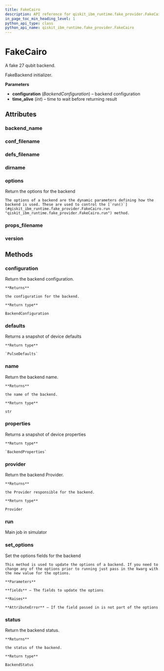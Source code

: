 ```yaml
---
title: FakeCairo
description: API reference for qiskit_ibm_runtime.fake_provider.FakeCairo
in_page_toc_min_heading_level: 1
python_api_type: class
python_api_name: qiskit_ibm_runtime.fake_provider.FakeCairo
---
```


# FakeCairo

<Class id="qiskit_ibm_runtime.fake_provider.FakeCairo" isDedicatedPage={true} github="https://github.com/Qiskit/qiskit-ibm-runtime/tree/stable/0.25/qiskit_ibm_runtime/fake_provider/backends/cairo/fake_cairo.py#L31-L38" signature="FakeCairo" modifiers="class">
  A fake 27 qubit backend.

  FakeBackend initializer.

  **Parameters**

  *   **configuration** (*BackendConfiguration*) – backend configuration
  *   **time\_alive** (*int*) – time to wait before returning result

  ## Attributes

  ### backend\_name

  <Attribute id="qiskit_ibm_runtime.fake_provider.FakeCairo.backend_name" attributeValue="'fake_cairo'" />

  ### conf\_filename

  <Attribute id="qiskit_ibm_runtime.fake_provider.FakeCairo.conf_filename" attributeValue="'conf_cairo.json'" />

  ### defs\_filename

  <Attribute id="qiskit_ibm_runtime.fake_provider.FakeCairo.defs_filename" attributeValue="'defs_cairo.json'" />

  ### dirname

  <Attribute id="qiskit_ibm_runtime.fake_provider.FakeCairo.dirname" attributeValue="'/home/runner/work/qiskit-ibm-runtime/qiskit-ibm-runtime/qiskit_ibm_runtime/fake_provider/backends/cairo'" />

  ### options

  <Attribute id="qiskit_ibm_runtime.fake_provider.FakeCairo.options">
    Return the options for the backend

    The options of a backend are the dynamic parameters defining how the backend is used. These are used to control the [`run()`](#qiskit_ibm_runtime.fake_provider.FakeCairo.run "qiskit_ibm_runtime.fake_provider.FakeCairo.run") method.
  </Attribute>

  ### props\_filename

  <Attribute id="qiskit_ibm_runtime.fake_provider.FakeCairo.props_filename" attributeValue="'props_cairo.json'" />

  ### version

  <Attribute id="qiskit_ibm_runtime.fake_provider.FakeCairo.version" attributeValue="1" />

  ## Methods

  ### configuration

  <Function id="qiskit_ibm_runtime.fake_provider.FakeCairo.configuration" signature="configuration()">
    Return the backend configuration.

    **Returns**

    the configuration for the backend.

    **Return type**

    BackendConfiguration
  </Function>

  ### defaults

  <Function id="qiskit_ibm_runtime.fake_provider.FakeCairo.defaults" github="https://github.com/Qiskit/qiskit-ibm-runtime/tree/stable/0.25/qiskit_ibm_runtime/fake_provider/fake_pulse_backend.py#L29-L33" signature="defaults()">
    Returns a snapshot of device defaults

    **Return type**

    `PulseDefaults`
  </Function>

  ### name

  <Function id="qiskit_ibm_runtime.fake_provider.FakeCairo.name" signature="name()">
    Return the backend name.

    **Returns**

    the name of the backend.

    **Return type**

    str
  </Function>

  ### properties

  <Function id="qiskit_ibm_runtime.fake_provider.FakeCairo.properties" github="https://github.com/Qiskit/qiskit-ibm-runtime/tree/stable/0.25/qiskit_ibm_runtime/fake_provider/fake_qasm_backend.py#L44-L48" signature="properties()">
    Returns a snapshot of device properties

    **Return type**

    `BackendProperties`
  </Function>

  ### provider

  <Function id="qiskit_ibm_runtime.fake_provider.FakeCairo.provider" signature="provider()">
    Return the backend Provider.

    **Returns**

    the Provider responsible for the backend.

    **Return type**

    Provider
  </Function>

  ### run

  <Function id="qiskit_ibm_runtime.fake_provider.FakeCairo.run" github="https://github.com/Qiskit/qiskit-ibm-runtime/tree/stable/0.25/qiskit_ibm_runtime/fake_provider/fake_backend.py#L626-L657" signature="run(run_input, **kwargs)">
    Main job in simulator
  </Function>

  ### set\_options

  <Function id="qiskit_ibm_runtime.fake_provider.FakeCairo.set_options" signature="set_options(**fields)">
    Set the options fields for the backend

    This method is used to update the options of a backend. If you need to change any of the options prior to running just pass in the kwarg with the new value for the options.

    **Parameters**

    **fields** – The fields to update the options

    **Raises**

    **AttributeError** – If the field passed in is not part of the options
  </Function>

  ### status

  <Function id="qiskit_ibm_runtime.fake_provider.FakeCairo.status" signature="status()">
    Return the backend status.

    **Returns**

    the status of the backend.

    **Return type**

    BackendStatus
  </Function>
</Class>

